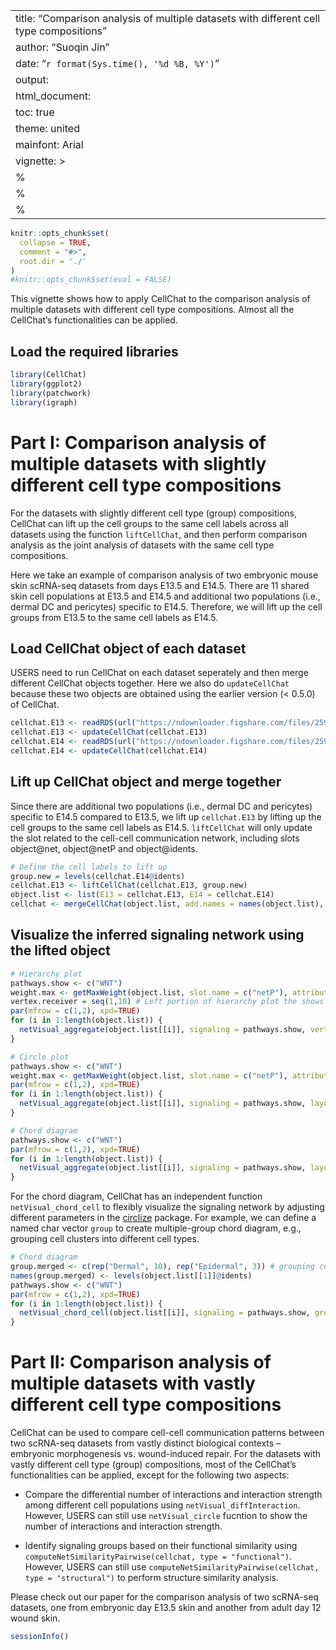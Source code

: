 
---
title: "Comparison analysis of multiple datasets with different cell type compositions"
author: "Suoqin Jin"
date: "`r format(Sys.time(), '%d %B, %Y')`"
output:
  html_document:
    toc: true
    theme: united
mainfont: Arial
vignette: >
  %\VignetteIndexEntry{Comparison analysis of multiple datasets using CellChat}
  %\VignetteEngine{knitr::rmarkdown}
  %\VignetteEncoding{UTF-8}
---

  
```r
knitr::opts_chunk$set(
  collapse = TRUE,
  comment = "#>",
  root.dir = './'
)
#knitr::opts_chunk$set(eval = FALSE)
```
This vignette shows how to apply CellChat to the comparison analysis of multiple datasets with different cell type compositions. Almost all the CellChat’s functionalities can be applied. 

## Load the required libraries
```r
library(CellChat)
library(ggplot2)                  
library(patchwork)
library(igraph)
```

# Part I: Comparison analysis of multiple datasets with slightly different cell type compositions
For the datasets with slightly different cell type (group) compositions, CellChat can lift up the cell groups to the same cell labels across all datasets using the function `liftCellChat`, and then perform comparison analysis as the joint analysis of datasets with the same cell type compositions. 

Here we take an example of comparison analysis of two embryonic mouse skin scRNA-seq datasets from days E13.5 and E14.5. There are 11 shared skin cell populations at E13.5 and E14.5 and additional two populations (i.e., dermal DC and pericytes) specific to E14.5. Therefore, we will lift up the cell groups from E13.5 to the same cell labels as E14.5. 

## Load CellChat object of each dataset
USERS need to run CellChat on each dataset seperately and then merge different CellChat objects together. Here we also do `updateCellChat` because these two objects are obtained using the earlier version (< 0.5.0) of CellChat. 
```r
cellchat.E13 <- readRDS(url("https://ndownloader.figshare.com/files/25957094"))
cellchat.E13 <- updateCellChat(cellchat.E13)
cellchat.E14 <- readRDS(url("https://ndownloader.figshare.com/files/25957634"))
cellchat.E14 <- updateCellChat(cellchat.E14)
```

## Lift up CellChat object and merge together
Since there are additional two populations (i.e., dermal DC and pericytes) specific to E14.5 compared to E13.5, we lift up `cellchat.E13` by lifting up the cell groups to the same cell labels as E14.5. `liftCellChat` will only update the slot related to the cell-cell communication network, including slots object@net, object@netP and object@idents. 

```r
# Define the cell labels to lift up
group.new = levels(cellchat.E14@idents)
cellchat.E13 <- liftCellChat(cellchat.E13, group.new)
object.list <- list(E13 = cellchat.E13, E14 = cellchat.E14)
cellchat <- mergeCellChat(object.list, add.names = names(object.list), cell.prefix = TRUE)
```

## Visualize the inferred signaling network using the lifted object

```r
# Hierarchy plot
pathways.show <- c("WNT") 
weight.max <- getMaxWeight(object.list, slot.name = c("netP"), attribute = pathways.show) # control the edge weights across different datasets
vertex.receiver = seq(1,10) # Left portion of hierarchy plot the shows signaling to dermal cells and right portion shows signaling to epidermal cells
par(mfrow = c(1,2), xpd=TRUE)
for (i in 1:length(object.list)) {
  netVisual_aggregate(object.list[[i]], signaling = pathways.show, vertex.receiver = vertex.receiver, edge.weight.max = weight.max[1], edge.width.max = 10, signaling.name = paste(pathways.show, names(object.list)[i]))
}
```

```r
# Circle plot
pathways.show <- c("WNT") 
weight.max <- getMaxWeight(object.list, slot.name = c("netP"), attribute = pathways.show) # control the edge weights across different datasets
par(mfrow = c(1,2), xpd=TRUE)
for (i in 1:length(object.list)) {
  netVisual_aggregate(object.list[[i]], signaling = pathways.show, layout = "circle", edge.weight.max = weight.max[1], edge.width.max = 10, signaling.name = paste(pathways.show, names(object.list)[i]))
}
```

```r
# Chord diagram
pathways.show <- c("WNT") 
par(mfrow = c(1,2), xpd=TRUE)
for (i in 1:length(object.list)) {
  netVisual_aggregate(object.list[[i]], signaling = pathways.show, layout = "chord", signaling.name = paste(pathways.show, names(object.list)[i]))
}
```

For the chord diagram, CellChat has an independent function `netVisual_chord_cell` to flexibly visualize the signaling network by adjusting different parameters in the [circlize](https://github.com/jokergoo/circlize) package. For example, we can define a named char vector `group` to create multiple-group chord diagram, e.g., grouping cell clusters into different cell types. 
```r
# Chord diagram
group.merged <- c(rep("Dermal", 10), rep("Epidermal", 3)) # grouping cell clusters into dermal and epidermal cells to study the cell-cell communication between dermal and epidermal
names(group.merged) <- levels(object.list[[1]]@idents)
pathways.show <- c("WNT") 
par(mfrow = c(1,2), xpd=TRUE)
for (i in 1:length(object.list)) {
  netVisual_chord_cell(object.list[[i]], signaling = pathways.show, group = group.merged, title.name = paste0(pathways.show, " signaling network - ", names(object.list)[i]))
}
```


# Part II: Comparison analysis of multiple datasets with vastly different cell type compositions
CellChat can be used to compare cell-cell communication patterns between two scRNA-seq datasets from vastly distinct biological contexts – embryonic morphogenesis vs. wound-induced repair. For the datasets with vastly different cell type (group) compositions, most of the CellChat’s functionalities can be applied, except for the following two aspects:

* Compare the differential number of interactions and interaction strength among different cell populations using `netVisual_diffInteraction`. However, USERS can still use `netVisual_circle` fucntion to show the number of interactions and interaction strength.

* Identify signaling groups based on their functional similarity using `computeNetSimilarityPairwise(cellchat, type = "functional")`. However, USERS can still use `computeNetSimilarityPairwise(cellchat, type = "structural")` to perform structure similarity analysis. 

Please check out our paper for the comparison analysis of two scRNA-seq datasets, one from embryonic day E13.5 skin and another from adult day 12 wound skin.  

```r
sessionInfo()
```


